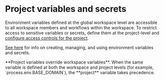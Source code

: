 
# Project variables and secrets

Environment variables defined at the global workspace level are accessible to all workspace members and workflows within the workspace. To restrict access to sensitive variables or secrets, define them at the project-level and [configure access controls for the project](/projects/access-controls#managing-access).

[See here](/workflows/environment-variables/) for info on creating, managing, and using environment variables and secrets.

<Callout type="info">
  **Project variables override workspace variables**. When the same variable is
  defined at both the workspace and project levels (for example,
  `process.env.BASE_DOMAIN`), the **project** variable takes precedence.
</Callout>
